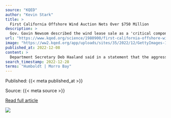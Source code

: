 ```yaml
---
source: "KQED"
author: "Kevin Stark"
title: >
  First California Offshore Wind Auction Nets Over $750 Million
description: >
  Gov. Gavin Newsom described the wind lease sale as a 'critical component' of the state hitting its goal of 90% clean energy by 2035 in what he hailed as a 'new era of climate action.'
url: "https://www.kqed.org/science/1980900/first-california-offshore-wind-auction-nets-over-750-million"
image: "https://ww2.kqed.org/app/uploads/sites/35/2022/12/GettyImages-1407548832-1020x733.jpg"
published_at: 2022-12-08
content: >
  Department Secretary Deb Haaland said in a statement that the aggressive bidding is a signal of industry momentum around American offshore wind.  “A sustainable, clean energy future is within our gra… [+2662 chars]
search_timestamp: 2022-12-28
terms: "Humboldt | Morro Bay"
---
```



Published: {{< meta published_at >}}


Source: {{< meta source >}}


[Read full article]({{< meta url >}}){target='_blank'}



![](`r rmarkdown::metadata$image[1]`)
